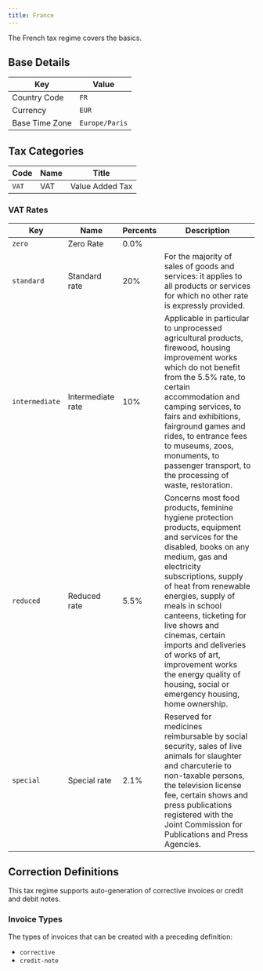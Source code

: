 ```yaml
---
title: France
---
```

The French tax regime covers the basics.

## Base Details

| Key | Value |
| --- | ----- |
| Country Code | <code>FR</code> |
| Currency | <code>EUR</code> |
| Base Time Zone | <code>Europe/Paris</code> |

## Tax Categories

| Code | Name | Title |
| ---- | ---- | ----- |
| <code>VAT</code> | VAT | Value Added Tax |

### VAT Rates

| Key | Name | Percents | Description |
| --- | ---- | -------- | ----------- |
| <code>zero</code> | Zero Rate | 0.0% |  |
| <code>standard</code> | Standard rate | 20% | For the majority of sales of goods and services: it applies to all products or services for which no other rate is expressly provided. |
| <code>intermediate</code> | Intermediate rate | 10% | Applicable in particular to unprocessed agricultural products, firewood, housing improvement works which do not benefit from the 5.5% rate, to certain accommodation and camping services, to fairs and exhibitions, fairground games and rides, to entrance fees to museums, zoos, monuments, to passenger transport, to the processing of waste, restoration. |
| <code>reduced</code> | Reduced rate | 5.5% | Concerns most food products, feminine hygiene protection products, equipment and services for the disabled, books on any medium, gas and electricity subscriptions, supply of heat from renewable energies, supply of meals in school canteens, ticketing for live shows and cinemas, certain imports and deliveries of works of art, improvement works the energy quality of housing, social or emergency housing, home ownership. |
| <code>special</code> | Special rate | 2.1% | Reserved for medicines reimbursable by social security, sales of live animals for slaughter and charcuterie to non-taxable persons, the television license fee, certain shows and press publications registered with the Joint Commission for Publications and Press Agencies. |

## Correction Definitions

This tax regime supports auto-generation of corrective invoices
or credit and debit notes.

### Invoice Types

The types of invoices that can be created with a preceding definition:
- <code>corrective</code>
- <code>credit-note</code>